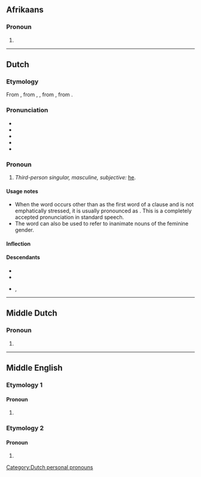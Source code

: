 ==Afrikaans==

===Pronoun===
{{head|af|pronoun}}

# {{obsolete spelling of|af|hy}}

----

==Dutch==

===Etymology===
From {{inh|nl|dum|hi}}, from {{inh|nl|odt|hie}}, {{m|odt|hē}}, from {{inh|nl|gmw-pro|*hiʀ}}, from {{inh|nl|gem-pro|*hiz}}.

===Pronunciation===
* {{IPA|nl|/ɦɛi̯/}}
* {{audio|nl|Nl-hij.ogg|audio}}
* {{hyphenation|nl|hij}}
* {{rhymes|nl|ɛi̯}}
* {{homophones|nl|hei}}

===Pronoun===
{{head|nl|pronoun}}

# ''Third-person singular, masculine, subjective:'' [[he]].
#: {{ux|nl|'''Hij''' loopt.|'''He''' walks.|inline=1}}
#: {{ux|nl|De tafel is duur omdat '''hij''' van glas is gemaakt.|The table is expensive because '''it''' is made of glass.}}

====Usage notes====
* When the word occurs other than as the first word of a clause and is not emphatically stressed, it is usually pronounced as {{IPAchar|/i/}}. This is a completely accepted pronunciation in standard speech.
* The word can also be used to refer to inanimate nouns of the feminine gender.

====Inflection====
{{nl-decl-personal pronouns}}

====Descendants====
* {{desc|af|hy}}
* {{desc|jvd|[[hij]], [[gij]]}}
* {{desc|gmw-jdt|hāi}}, {{l|gmw-jdt|he}}

[[Category:Dutch personal pronouns]]

----

==Middle Dutch==

===Pronoun===
{{head|dum|pronoun form}}

# {{alternative spelling of|dum|hi}}

----

==Middle English==

===Etymology 1===

====Pronoun====
{{head|enm|pronoun}}

# {{alt form|enm|I|t=I|id=I}}

===Etymology 2===

====Pronoun====
{{head|enm|pronoun}}

# {{alt form|enm|he|t=they|id=they}}
